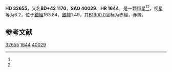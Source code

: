 {{Starbox begin
| name = HD 32655
}}
{{Starbox observe
| epoch = [[J2000.0|J2000.0]]
| constell = {{星座名待查}}<ref name=SIMBAD>{{cite web
 | url=http://simbad.u-strasbg.fr/simbad/sim-id?Ident=HR+1644
 | title =Pulsating variable Star
 | publisher=Centre de Données astronomiques de Strasbourg
 | work=SIMBAD
 | accessdate=2012-07-13}}</ref><ref name=DATA>{{cite web
 | url=http://vizier.u-strasbg.fr/viz-bin/VizieR-5?-out.add=.&-source=5050&-corr=PK=HR&-out.max=9999&HR=1644
 | title=VizieR Detailed Page
 | accessdate=2012-07-13
 | archive-date=2019-02-16
 | archive-url=https://web.archive.org/web/20190216105547/http://vizier.u-strasbg.fr/viz-bin/VizieR-5?-out.add=.&-source=5050&-corr=PK=HR&-out.max=9999&HR=1644
 | dead-url=no
 }}</ref>
| 星官 = 
| ra = {{RA|5|6|49.6}}<ref name=SIMBAD /><ref name=DATA />
| dec = {{DEC|+43|10|29}}<ref name=SIMBAD /><ref name=DATA />
| appmag_v = 6.2<ref name=SIMBAD /><ref name=DATA />
}}
{{Starbox character
| class = F2IIp:<ref name=SIMBAD /><ref name=DATA />
| b-v = 0.43<ref name=SIMBAD /><ref name=DATA />
| u-b = 0.3<ref name=SIMBAD /><ref name=DATA />
| r-i = <ref name=SIMBAD /><ref name=DATA />
| variable = 
}}
{{Starbox astrometry
| radial_v = 0.3
| prop_mo_ra = -14
| parallax = 
| p_error = 
}}
{{Starbox catalog
| names =BD+42 1170，[[SAO星表|SAO]] 40029，[[HD星表|HD]] 32655，[[HR星表|HR]] 1644}}
{{Starbox reference |Simbad=HR+1644}}
{{Starbox end}}

'''HD 32655'''，又名'''BD+42 1170'''，'''SAO 40029'''、'''HR 1644'''，是一颗恒星<ref name=SIMBAD /><ref name=DATA />，视星等为6.2，位于[[銀道座標系|銀經]]163.84，[[銀道座標系|銀緯]]1.49，其[[B1900.0|B1900.0]]坐标为赤經{{RA|4|59|41}}，赤緯{{DEC|+43|1.49|18}}。

== 参考文献 ==
{{reflist}}

{{star-stub}}

[[Category:HD和HDE天體|32655]]
[[Category:HR天體|1644]]
[[Category:SAO天體|40029]]